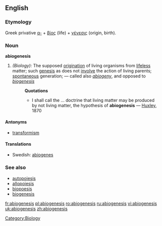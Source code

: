 ==English==
===Etymology===
Greek privative [[α-]] + [[βίος]] (life) + [[γένεσις]] (origin, birth).

===Noun===
'''abiogenesis'''

#''(Biology):'' The supposed [[origination]] of living organisms from [[lifeless]] matter; such [[genesis]] as does not [[involve]] the action of living parents; [[spontaneous]] generation; — called also ''[[abiogeny]]'', and opposed to ''[[biogenesis]]''
#:'''Quotations'''
#:*I shall call the ... doctrine that living matter may be produced by not living matter, the hypothesis of '''abiogenesis''' — [[Huxley]], 1870

====Antonyms====
*[[transformism]]

====Translations====
*Swedish: [[abiogenes]] {{c}}

===See also===
*[[autopoiesis]]
*[[allopoiesis]]
*[[biopoesis]]
*[[biogenesis]]

[[Category:Biology]]

[[fr:abiogenesis]]
[[pl:abiogenesis]]
[[ro:abiogenesis]]
[[ru:abiogenesis]]
[[vi:abiogenesis]]
[[uk:abiogenesis]]
[[zh:abiogenesis]]